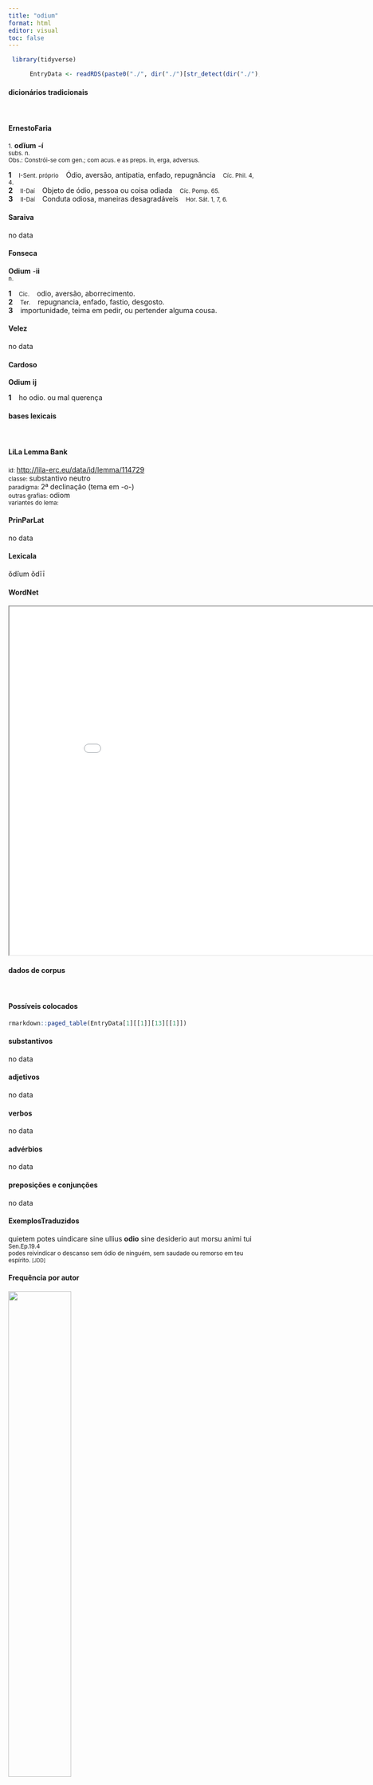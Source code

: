 ```yaml
---
title: "odium"
format: html
editor: visual
toc: false
---
```



```r
 library(tidyverse) 

      EntryData <- readRDS(paste0("./", dir("./")[str_detect(dir("./"), "_xx111-100-105-117-109xx_.rds")]))

```


#### dicionários tradicionais

&emsp;




::: panel-tabset

#### ErnestoFaria

<small>1.</small> <b>odĭum</b> <b>-í</b> <br> <small>subs. n.</small> <br> <small>Obs.: Constrói-se com gen.; com acus. e as preps. in, erga, adversus.</small>   <p> <b>1</b> &ensp; <small>I-Sent. próprio</small> &ensp; Ódio, aversão, antipatia, enfado, repugnância &ensp; <small>Cíc. Phil. 4, 4.</small> <br> <b>2</b> &ensp; <small>II-Daí</small> &ensp; Objeto de ódio, pessoa ou coisa odiada &ensp; <small>Cíc. Pomp. 65.</small> <br> <b>3</b> &ensp; <small>II-Daí</small> &ensp; Conduta odiosa, maneiras desagradáveis &ensp; <small>Hor. Sát. 1, 7, 6.</small> </p>




#### Saraiva

no data




#### Fonseca

<b>Odium</b> -<b>ii</b> <br> <small>n.</small>   <p> <b>1</b> &ensp; <small>Cic.</small> &ensp; odio, aversão, aborrecimento. <br> <b>2</b> &ensp; <small>Ter.</small> &ensp; repugnancia, enfado, fastio, desgosto. <br> <b>3</b> &ensp; importunidade, teima em pedir, ou pertender alguma cousa. </p>




#### Velez

no data




#### Cardoso

<b>Odium</b> <b>ij</b>   <p> <b>1</b> &ensp; ho odio. ou mal querença </p>


:::



#### bases lexicais

&emsp;






::: panel-tabset

#### LiLa Lemma Bank

<small> id: </small> <a href=' http://lila-erc.eu/data/id/lemma/114729 ' target="_blank"> http://lila-erc.eu/data/id/lemma/114729 </a> <br>
<small> classe: </small> substantivo neutro   <br>
<small> paradigma: </small> 2ª declinação (tema em -o-) <br>
<small> outras grafias: </small> odiom <br>
<small> variantes do lema: </small>  <br>





#### PrinParLat

no data




#### Lexicala

ŏdĭum 
 ŏdĭī




#### WordNet

<iframe width='900' height='700' src='Media/Tree__xx111-100-105-117-109xx__sem_type_lexemes_pt.html'>

</iframe>


:::



#### dados de corpus

&emsp;




::: panel-tabset

#### Possíveis colocados

```r

rmarkdown::paged_table(EntryData[1][[1]][13][[1]])

```


#### substantivos

no data




#### adjetivos

no data




#### verbos

no data




#### advérbios

no data




#### preposições e conjunções

no data


:::



::: panel-tabset

#### ExemplosTraduzidos

<p> quietem potes uindicare sine ullius <b>odio</b> sine desiderio aut morsu animi tui <br> <small> Sen.Ep.19.4 <br> podes reivindicar o descanso sem ódio de ninguém, sem saudade ou remorso em teu espírito. <small> [JDD] </small> </small> </p>





#### Frequência por autor

![](./Media/barchart__xx111-100-105-117-109xx__lemma_BY_author_Frequencies.webp){width=50% fig-alt='This charts plots the frequency of lemma by author_Frequencies. The Tacitus subcorpus registers the highest normalized frequency, with the value of 20.6 and an absolute frequency of 6. The Cicero subcorpus follows, with a normalized frequency of 4.24 and an absolute frequency of 68. the subcorpus with the least normalized frequency is Ovidius with the normalized value of 0 and an absolute freqeuncy of 0. here are all the values: subcorpus: Caesar ; normalized frequency: 2 ; absolute frequency: 0.755344059218974. subcorpus: Cicero ; normalized frequency: 68 ; absolute frequency: 4.23612668510628. subcorpus: Horatius ; normalized frequency: 1 ; absolute frequency: 0.888020602077968. subcorpus: Ovidius ; normalized frequency: 0 ; absolute frequency: 0. subcorpus: Phaedrus ; normalized frequency: 1 ; absolute frequency: 1.5181417944436. subcorpus: Sallustius ; normalized frequency: 3 ; absolute frequency: 2.78267322140803. subcorpus: Seneca ; normalized frequency: 13 ; absolute frequency: 2.4262331796719. subcorpus: Suetonius ; normalized frequency: 0 ; absolute frequency: 0. subcorpus: Tacitus ; normalized frequency: 6 ; absolute frequency: 20.5973223480947. subcorpus: Vergilius ; normalized frequency: 2 ; absolute frequency: 3.86100386100386. subcorpus: Hieronymus ; normalized frequency: 0 ; absolute frequency: 0'}




#### Frequência por gênero

![](./Media/barchart__xx111-100-105-117-109xx__lemma_BY_genre_Frequencies.webp){width=50% fig-alt='This charts plots the frequency of lemma by genre_Frequencies. The Prosa.oratória subcorpus registers the highest normalized frequency, with the value of 4.51 and an absolute frequency of 47. The Prosa.oratória subcorpus follows, with a normalized frequency of 4.51 and an absolute frequency of 47. the subcorpus with the least normalized frequency is Prosa.ficcional with the normalized value of 0 and an absolute freqeuncy of 0. here are all the values: subcorpus: Prosa.histórica ; normalized frequency: 11 ; absolute frequency: 2.67776722899778. subcorpus: Prosa.filosófica ; normalized frequency: 14 ; absolute frequency: 2.30638704469449. subcorpus: Prosa.oratória ; normalized frequency: 47 ; absolute frequency: 4.51259205207723. subcorpus: Prosa.epistolográfica ; normalized frequency: 16 ; absolute frequency: 4.23964598955987. subcorpus: Poesia.lírica ; normalized frequency: 1 ; absolute frequency: 0.84125515268781. subcorpus: Poesia.didática ; normalized frequency: 1 ; absolute frequency: 0.848248367121893. subcorpus: Poesia.trágica ; normalized frequency: 4 ; absolute frequency: 3.47463516330785. subcorpus: Poesia.épica ; normalized frequency: 2 ; absolute frequency: 3.86100386100386. subcorpus: Prosa.ficcional ; normalized frequency: 0 ; absolute frequency: 0'}




#### Frequência por século

![](./Media/barchart__xx111-100-105-117-109xx__lemma_BY_period_Frequencies.webp){width=50% fig-alt='This charts plots the frequency of lemma by period_Frequencies. The II.d.C. subcorpus registers the highest normalized frequency, with the value of 15.71 and an absolute frequency of 6. The I.a.C. subcorpus follows, with a normalized frequency of 3.54 and an absolute frequency of 76. the subcorpus with the least normalized frequency is IV.d.C. with the normalized value of 0 and an absolute freqeuncy of 0. here are all the values: subcorpus: I.a.C. ; normalized frequency: 76 ; absolute frequency: 3.53735164067954. subcorpus: I.d.C. ; normalized frequency: 14 ; absolute frequency: 2.14165519351384. subcorpus: II.d.C. ; normalized frequency: 6 ; absolute frequency: 15.7068062827225. subcorpus: IV.d.C. ; normalized frequency: 0 ; absolute frequency: 0'}


:::

